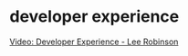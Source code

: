 # developer experience

[Video: Developer Experience - Lee Robinson](https://www.youtube.com/watch?v=PfJMy0RxvaE)
